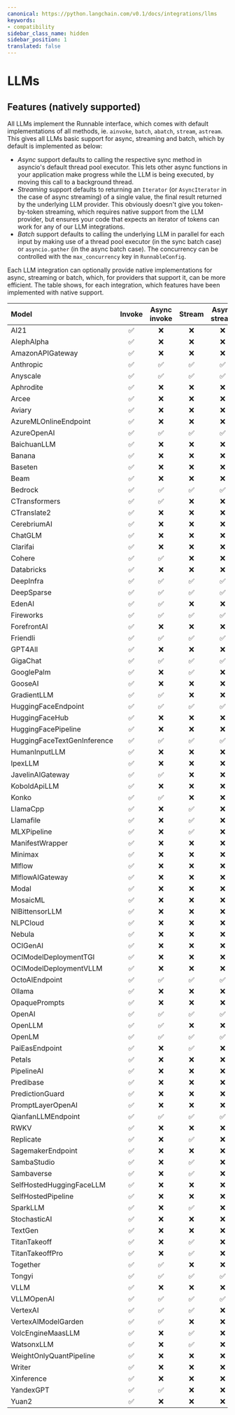 ```yaml
---
canonical: https://python.langchain.com/v0.1/docs/integrations/llms
keywords:
- compatibility
sidebar_class_name: hidden
sidebar_position: 1
translated: false
---
```


# LLMs

## Features (natively supported)

All LLMs implement the Runnable interface, which comes with default implementations of all methods, ie. `ainvoke`, `batch`, `abatch`, `stream`, `astream`. This gives all LLMs basic support for async, streaming and batch, which by default is implemented as below:
- *Async* support defaults to calling the respective sync method in asyncio's default thread pool executor. This lets other async functions in your application make progress while the LLM is being executed, by moving this call to a background thread.
- *Streaming* support defaults to returning an `Iterator` (or `AsyncIterator` in the case of async streaming) of a single value, the final result returned by the underlying LLM provider. This obviously doesn't give you token-by-token streaming, which requires native support from the LLM provider, but ensures your code that expects an iterator of tokens can work for any of our LLM integrations.
- *Batch* support defaults to calling the underlying LLM in parallel for each input by making use of a thread pool executor (in the sync batch case) or `asyncio.gather` (in the async batch case). The concurrency can be controlled with the `max_concurrency` key in `RunnableConfig`.

Each LLM integration can optionally provide native implementations for async, streaming or batch, which, for providers that support it, can be more efficient. The table shows, for each integration, which features have been implemented with native support.

Model|Invoke|Async invoke|Stream|Async stream|Batch|Async batch
:-|:-:|:-:|:-:|:-:|:-:|:-:
AI21|✅|❌|❌|❌|❌|❌
AlephAlpha|✅|❌|❌|❌|❌|❌
AmazonAPIGateway|✅|❌|❌|❌|❌|❌
Anthropic|✅|✅|✅|✅|❌|❌
Anyscale|✅|✅|✅|✅|✅|✅
Aphrodite|✅|❌|❌|❌|✅|❌
Arcee|✅|❌|❌|❌|❌|❌
Aviary|✅|❌|❌|❌|❌|❌
AzureMLOnlineEndpoint|✅|❌|❌|❌|✅|❌
AzureOpenAI|✅|✅|✅|✅|✅|✅
BaichuanLLM|✅|❌|❌|❌|❌|❌
Banana|✅|❌|❌|❌|❌|❌
Baseten|✅|❌|❌|❌|❌|❌
Beam|✅|❌|❌|❌|❌|❌
Bedrock|✅|✅|✅|✅|❌|❌
CTransformers|✅|✅|❌|❌|❌|❌
CTranslate2|✅|❌|❌|❌|✅|❌
CerebriumAI|✅|❌|❌|❌|❌|❌
ChatGLM|✅|❌|❌|❌|❌|❌
Clarifai|✅|❌|❌|❌|❌|❌
Cohere|✅|✅|❌|❌|❌|❌
Databricks|✅|❌|❌|❌|❌|❌
DeepInfra|✅|✅|✅|✅|❌|❌
DeepSparse|✅|✅|✅|✅|❌|❌
EdenAI|✅|✅|❌|❌|❌|❌
Fireworks|✅|✅|✅|✅|✅|✅
ForefrontAI|✅|❌|❌|❌|❌|❌
Friendli|✅|✅|✅|✅|❌|❌
GPT4All|✅|❌|❌|❌|❌|❌
GigaChat|✅|✅|✅|✅|✅|✅
GooglePalm|✅|❌|✅|❌|✅|❌
GooseAI|✅|❌|❌|❌|❌|❌
GradientLLM|✅|✅|❌|❌|✅|✅
HuggingFaceEndpoint|✅|✅|✅|✅|❌|❌
HuggingFaceHub|✅|❌|❌|❌|❌|❌
HuggingFacePipeline|✅|❌|❌|❌|✅|❌
HuggingFaceTextGenInference|✅|✅|✅|✅|❌|❌
HumanInputLLM|✅|❌|❌|❌|❌|❌
IpexLLM|✅|❌|❌|❌|❌|❌
JavelinAIGateway|✅|✅|❌|❌|❌|❌
KoboldApiLLM|✅|❌|❌|❌|❌|❌
Konko|✅|✅|❌|❌|❌|❌
LlamaCpp|✅|❌|✅|❌|❌|❌
Llamafile|✅|❌|✅|❌|❌|❌
MLXPipeline|✅|❌|✅|❌|❌|❌
ManifestWrapper|✅|❌|❌|❌|❌|❌
Minimax|✅|❌|❌|❌|❌|❌
Mlflow|✅|❌|❌|❌|❌|❌
MlflowAIGateway|✅|❌|❌|❌|❌|❌
Modal|✅|❌|❌|❌|❌|❌
MosaicML|✅|❌|❌|❌|❌|❌
NIBittensorLLM|✅|❌|❌|❌|❌|❌
NLPCloud|✅|❌|❌|❌|❌|❌
Nebula|✅|❌|❌|❌|❌|❌
OCIGenAI|✅|❌|❌|❌|❌|❌
OCIModelDeploymentTGI|✅|❌|❌|❌|❌|❌
OCIModelDeploymentVLLM|✅|❌|❌|❌|❌|❌
OctoAIEndpoint|✅|✅|✅|✅|✅|✅
Ollama|✅|❌|❌|❌|❌|❌
OpaquePrompts|✅|❌|❌|❌|❌|❌
OpenAI|✅|✅|✅|✅|✅|✅
OpenLLM|✅|✅|❌|❌|❌|❌
OpenLM|✅|✅|✅|✅|✅|✅
PaiEasEndpoint|✅|❌|✅|❌|❌|❌
Petals|✅|❌|❌|❌|❌|❌
PipelineAI|✅|❌|❌|❌|❌|❌
Predibase|✅|❌|❌|❌|❌|❌
PredictionGuard|✅|❌|❌|❌|❌|❌
PromptLayerOpenAI|✅|❌|❌|❌|❌|❌
QianfanLLMEndpoint|✅|✅|✅|✅|❌|❌
RWKV|✅|❌|❌|❌|❌|❌
Replicate|✅|❌|✅|❌|❌|❌
SagemakerEndpoint|✅|❌|❌|❌|❌|❌
SambaStudio|✅|❌|✅|❌|❌|❌
Sambaverse|✅|❌|✅|❌|❌|❌
SelfHostedHuggingFaceLLM|✅|❌|❌|❌|❌|❌
SelfHostedPipeline|✅|❌|❌|❌|❌|❌
SparkLLM|✅|❌|✅|❌|❌|❌
StochasticAI|✅|❌|❌|❌|❌|❌
TextGen|✅|❌|❌|❌|❌|❌
TitanTakeoff|✅|❌|✅|❌|❌|❌
TitanTakeoffPro|✅|❌|✅|❌|❌|❌
Together|✅|✅|❌|❌|❌|❌
Tongyi|✅|✅|✅|✅|✅|✅
VLLM|✅|❌|❌|❌|✅|❌
VLLMOpenAI|✅|✅|✅|✅|✅|✅
VertexAI|✅|✅|✅|❌|✅|✅
VertexAIModelGarden|✅|✅|❌|❌|✅|✅
VolcEngineMaasLLM|✅|❌|✅|❌|❌|❌
WatsonxLLM|✅|❌|✅|❌|✅|❌
WeightOnlyQuantPipeline|✅|❌|❌|❌|❌|❌
Writer|✅|❌|❌|❌|❌|❌
Xinference|✅|❌|❌|❌|❌|❌
YandexGPT|✅|✅|❌|❌|❌|❌
Yuan2|✅|❌|❌|❌|❌|❌
